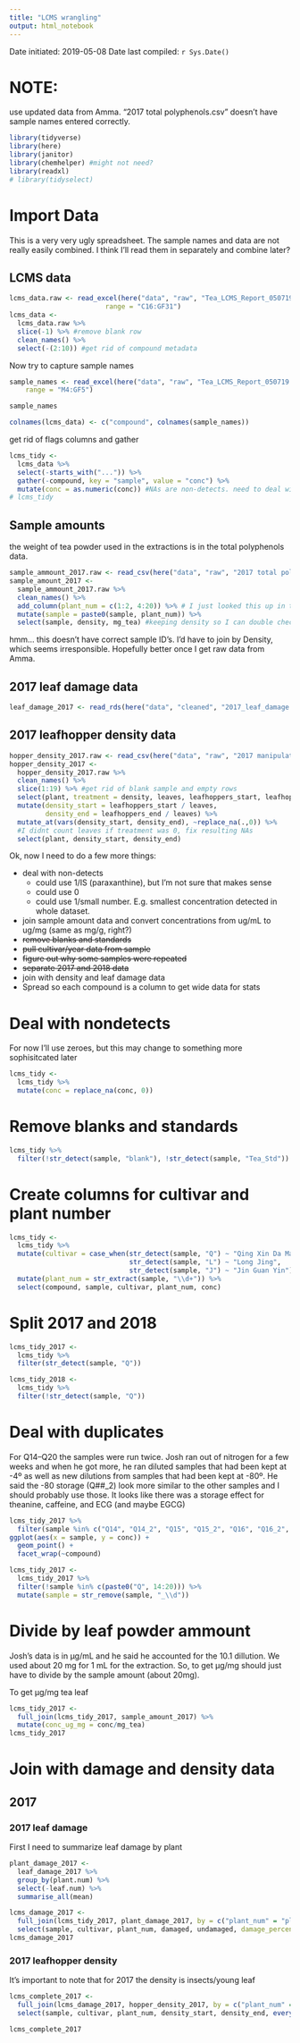 ```yaml
---
title: "LCMS wrangling"
output: html_notebook
---
```


Date initiated: 2019-05-08
Date last compiled: `r Sys.Date()`

# NOTE:
use updated data from Amma.  "2017 total polyphenols.csv" doesn't have sample names entered correctly.

```r
library(tidyverse)
library(here)
library(janitor)
library(chemhelper) #might not need?
library(readxl)
# library(tidyselect)
```

# Import Data

This is a very very ugly spreadsheet.  The sample names and data are not really easily combined.  I think I'll read them in separately and combine later?

## LCMS data

```r
lcms_data.raw <- read_excel(here("data", "raw", "Tea_LCMS_Report_050719.xlsx"), 
                        range = "C16:GF31")
lcms_data <-
  lcms_data.raw %>%
  slice(-1) %>% #remove blank row
  clean_names() %>% 
  select(-(2:10)) #get rid of compound metadata
```

Now try to capture sample names

```r
sample_names <- read_excel(here("data", "raw", "Tea_LCMS_Report_050719.xlsx"), 
    range = "M4:GF5")

sample_names

colnames(lcms_data) <- c("compound", colnames(sample_names))
```


get rid of flags columns and gather

```r
lcms_tidy <-
  lcms_data %>% 
  select(-starts_with("...")) %>% 
  gather(-compound, key = "sample", value = "conc") %>% 
  mutate(conc = as.numeric(conc)) #NAs are non-detects. need to deal with later.
# lcms_tidy
```
## Sample amounts
the weight of tea powder used in the extractions is in the total polyphenols data.

```r
sample_ammount_2017.raw <- read_csv(here("data", "raw", "2017 total polyphenols.csv"))
sample_amount_2017 <- 
  sample_ammount_2017.raw %>%
  clean_names() %>% 
  add_column(plant_num = c(1:2, 4:20)) %>% # I just looked this up in the paper copy I have of Amma's final report
  mutate(sample = paste0(sample, plant_num)) %>% 
  select(sample, density, mg_tea) #keeping density so I can double check merge later.
```

hmm... this doesn't have correct sample ID's.  I'd have to join by Density, which seems irresponsible.  Hopefully better once I get raw data from Amma.


## 2017 leaf damage data

```r
leaf_damage_2017 <- read_rds(here("data", "cleaned", "2017_leaf_damage.rds"))
```

## 2017 leafhopper density data
```r
hopper_density_2017.raw <- read_csv(here("data", "raw", "2017 manipulative experiment treatment data.csv"))
hopper_density_2017 <-
  hopper_density_2017.raw %>%
  clean_names() %>% 
  slice(1:19) %>% #get rid of blank sample and empty rows
  select(plant, treatment = density, leaves, leafhoppers_start, leafhoppers_end) %>% 
  mutate(density_start = leafhoppers_start / leaves,
         density_end = leafhoppers_end / leaves) %>% 
  mutate_at(vars(density_start, density_end), ~replace_na(.,0)) %>%  
  #I didnt count leaves if treatment was 0, fix resulting NAs
  select(plant, density_start, density_end)
```




Ok, now I need to do a few more things:

- deal with non-detects
    + could use 1/IS (paraxanthine), but I'm not sure that makes sense
    + could use 0
    + could use 1/small number.  E.g. smallest concentration detected in whole dataset.
- join sample amount data and convert concentrations from ug/mL to ug/mg (same as mg/g, right?)
- ~~remove blanks and standards~~
- ~~pull cultivar/year data from sample~~
- ~~figure out why some samples were repeated~~
- ~~separate 2017 and 2018 data~~
- join with density and leaf damage data
- Spread so each compound is a column to get wide data for stats


# Deal with nondetects
For now I'll use zeroes, but this may change to something more sophisitcated later

```r
lcms_tidy <-
  lcms_tidy %>% 
  mutate(conc = replace_na(conc, 0)) 
```

# Remove blanks and standards

```r
lcms_tidy %>% 
  filter(!str_detect(sample, "blank"), !str_detect(sample, "Tea_Std"))
```

# Create columns for cultivar and plant number

```r
lcms_tidy <-
  lcms_tidy %>% 
  mutate(cultivar = case_when(str_detect(sample, "Q") ~ "Qing Xin Da Mao",
                              str_detect(sample, "L") ~ "Long Jing",
                              str_detect(sample, "J") ~ "Jin Guan Yin")) %>% 
  mutate(plant_num = str_extract(sample, "\\d+")) %>% 
  select(compound, sample, cultivar, plant_num, conc)
```


# Split 2017 and 2018

```r
lcms_tidy_2017 <- 
  lcms_tidy %>% 
  filter(str_detect(sample, "Q"))

lcms_tidy_2018 <-
  lcms_tidy %>% 
  filter(!str_detect(sample, "Q"))
```

# Deal with duplicates

For Q14--Q20 the samples were run twice.  Josh ran out of nitrogen for a few weeks and when he got more, he ran diluted samples that had been kept at -4º as well as new dilutions from samples that had been kept at -80º.  He said the -80 storage (Q##_2) look more similar to the other samples and I should probably use those.  It looks like there was a storage effect for theanine, caffeine, and ECG (and maybe EGCG)

```r
lcms_tidy_2017 %>% 
  filter(sample %in% c("Q14", "Q14_2", "Q15", "Q15_2", "Q16", "Q16_2", "Q17", "Q17_2", "Q18", "Q18_2", "Q19", "Q19_2", "Q20", "Q20_2")) %>% 
ggplot(aes(x = sample, y = conc)) +
  geom_point() +
  facet_wrap(~compound)
```

```r
lcms_tidy_2017 <-
  lcms_tidy_2017 %>% 
  filter(!sample %in% c(paste0("Q", 14:20))) %>% 
  mutate(sample = str_remove(sample, "_\\d"))
```

# Divide by leaf powder ammount

Josh's data is in µg/mL and he said he accounted for the 10.1 dillution.  We used about 20 mg for 1 mL for the extraction. So, to get µg/mg should just have to divide by the sample amount (about 20mg). 

To get µg/mg tea leaf
```r
lcms_tidy_2017 <-
  full_join(lcms_tidy_2017, sample_amount_2017) %>% 
  mutate(conc_ug_mg = conc/mg_tea)
lcms_tidy_2017
```



# Join with damage and density data

## 2017

### 2017 leaf damage

First I need to summarize leaf damage by plant

```r
plant_damage_2017 <-
  leaf_damage_2017 %>% 
  group_by(plant.num) %>% 
  select(-leaf.num) %>% 
  summarise_all(mean)
```

```r
lcms_damage_2017 <-
  full_join(lcms_tidy_2017, plant_damage_2017, by = c("plant_num" = "plant.num")) %>% 
  select(sample, cultivar, plant_num, damaged, undamaged, damage_percent = damage.percent, compound, conc_ug_mg)
lcms_damage_2017
```

### 2017 leafhopper density
It's important to note that for 2017 the density is insects/young leaf

```r
lcms_complete_2017 <-
  full_join(lcms_damage_2017, hopper_density_2017, by = c("plant_num" = "plant")) %>% 
  select(sample, cultivar, plant_num, density_start, density_end, everything())

lcms_complete_2017
```


